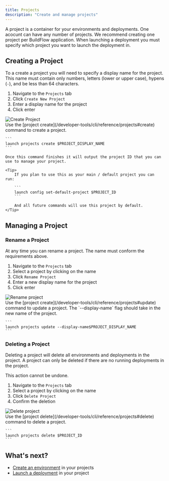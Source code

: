```yaml
---
title: Projects
description: "Create and manage projects"
---
```


A project is a container for your environments and deployments. One acocunt can have any number of projects. We recommend creating one project per BuildFlow application. When launching a deployment you must specify which project you want to launch the deployment in.


## Creating a Project

To a create a project you will need to specify a display name for the project. This name must contain only numbers, letters (lower or upper case), hypens (`-`), and be less than 64 characters.


<Tabs>
  <Tab title="VS Code Extension">
<div className="grid sm:grid-cols-2">
  <div>
  <ol>
      <li>Navigate to the <code>Projects</code> tab</li>
      <li>Click <code>Create New Project</code></li>
      <li>Enter a display name for the project</li>
      <li>Click enter</li>
   </ol>
   </div>
  <div>
   <Frame className="tailwind styles sm:hidden">
      <img style={{maxHeight: "500px", margin: 0}} alt="Create Project"src="/images/create-project.png"/>
   </Frame>
   </div>
</div>
  </Tab>
  <Tab title="CLI">
    Use the [project create](/developer-tools/cli/reference/projects#create) command to create a project.

    ```
    launch projects create $PROJECT_DISPLAY_NAME
    ```

    Once this command finishes it will output the project ID that you can use to manage your project.

    <Tip>
        If you plan to use this as your main / default project you can run:

        ```
        launch config set-default-project $PROJECT_ID
        ```

        And all future commands will use this project by default.
    </Tip>
  </Tab>
</Tabs>

## Managing a Project

### Rename a Project

At any time you can rename a project. The name must conform the requirements above.

<Tabs>
  <Tab title="VS Code Extension">
<div className="grid sm:grid-cols-2">
  <div>
  <ol>
      <li>Navigate to the <code>Projects</code> tab</li>
      <li>Select a project by clicking on the name</li>
      <li>Click <code>Rename Project</code></li>
      <li>Enter a new display name for the project</li>
      <li>Click enter</li>
   </ol>
   </div>
  <div>
   <Frame className="tailwind styles sm:hidden">
      <img style={{maxHeight: "500px", margin: 0}} alt="Rename project"src="/images/project-screen.png"/>
   </Frame>
   </div>
</div>
  </Tab>
  <Tab title="CLI">
    Use the [project create](/developer-tools/cli/reference/projects#update) command to update a project. The `--display-name` flag should take in the new name of the project.

    ```
    launch projects update --display-name$PROJECT_DISPLAY_NAME
    ```
  </Tab>
</Tabs>


### Deleting a Project

Deleting a project will delete all environments and deployments in the project. A project can only be deleted if there are no running deployments in the project.

<Warning>
    This action cannot be undone.
</Warning>

<Tabs>
  <Tab title="VS Code Extension">
<div className="grid sm:grid-cols-2">
  <div>
  <ol>
      <li>Navigate to the <code>Projects</code> tab</li>
      <li>Select a project by clicking on the name</li>
      <li>Click <code>Delete Project</code></li>
      <li>Confirm the deletion</li>
   </ol>
   </div>
  <div>
   <Frame className="tailwind styles sm:hidden">
      <img style={{maxHeight: "500px", margin: 0}} alt="Delete project"src="/images/project-screen.png"/>
   </Frame>
   </div>
</div>
  </Tab>
  <Tab title="CLI">
    Use the [project delete](/developer-tools/cli/reference/projects#delete) command to delete a project.

    ```
    launch projects delete $PROJECT_ID
    ```
  </Tab>
</Tabs>


## What's next?

- [Create an environment](/launchflow-cloud/user-guides/environments) in your projects
- [Launch a deployment](/launchflow-cloud/user-guides/environments) in your project